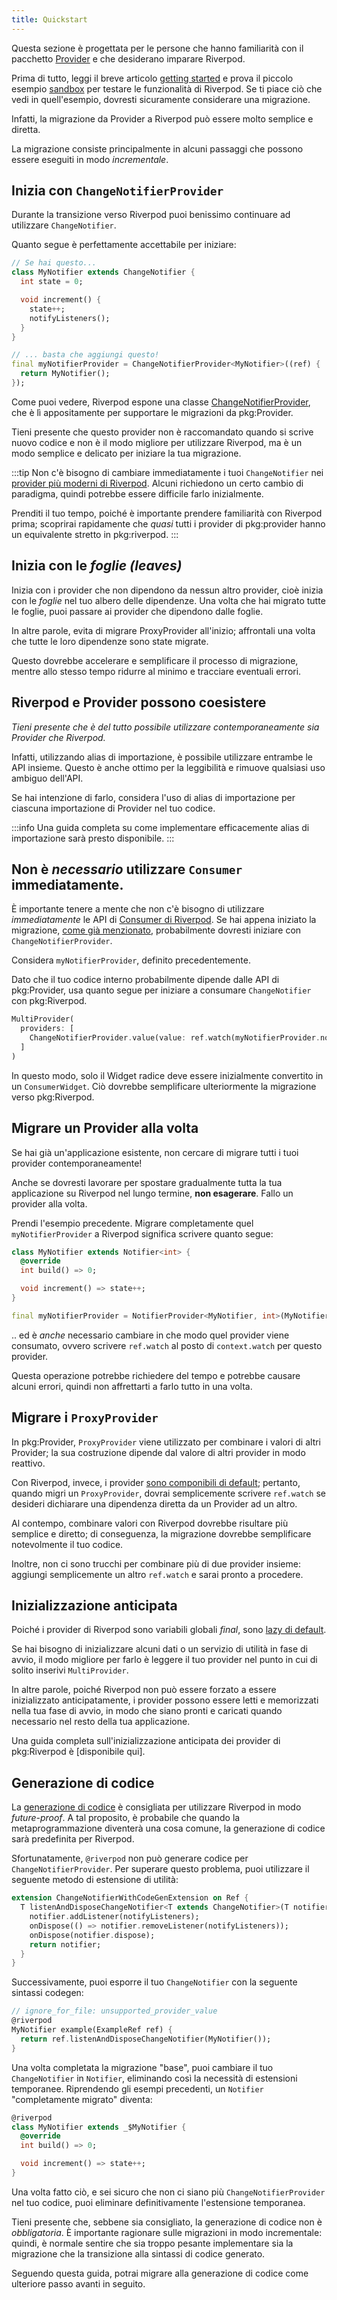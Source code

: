 ```yaml
---
title: Quickstart
---
```


Questa sezione è progettata per le persone che hanno familiarità con il pacchetto [Provider] e 
che desiderano imparare Riverpod.

Prima di tutto, leggi il breve articolo [getting started] e prova il piccolo esempio [sandbox] 
per testare le funzionalità di Riverpod. Se ti piace ciò che vedi in quell'esempio, 
dovresti sicuramente considerare una migrazione.

Infatti, la migrazione da Provider a Riverpod può essere molto semplice e diretta.

La migrazione consiste principalmente in alcuni passaggi che possono essere eseguiti in modo *incrementale*.

## Inizia con `ChangeNotifierProvider`
Durante la transizione verso Riverpod puoi benissimo continuare ad utilizzare `ChangeNotifier`.

Quanto segue è perfettamente accettabile per iniziare:

```dart
// Se hai questo...
class MyNotifier extends ChangeNotifier {
  int state = 0;

  void increment() {
    state++;
    notifyListeners();
  }
}

// ... basta che aggiungi questo!
final myNotifierProvider = ChangeNotifierProvider<MyNotifier>((ref) {
  return MyNotifier();
});
```
Come puoi vedere, Riverpod espone una classe [ChangeNotifierProvider], 
che è lì appositamente per supportare le migrazioni da pkg:Provider.

Tieni presente che questo provider non è raccomandato quando si scrive nuovo codice 
e non è il modo migliore per utilizzare Riverpod, ma è un modo semplice e delicato per iniziare la tua migrazione.

:::tip
Non c'è bisogno di cambiare immediatamente i tuoi `ChangeNotifier` nei [provider più moderni di Riverpod]. 
Alcuni richiedono un certo cambio di paradigma, quindi potrebbe essere difficile farlo inizialmente.

Prenditi il tuo tempo, poiché è importante prendere familiarità con Riverpod prima; 
scoprirai rapidamente che *quasi* tutti i provider di pkg:provider hanno un equivalente stretto in pkg:riverpod.
:::

## Inizia con le *foglie (leaves)*

Inizia con i provider che non dipendono da nessun altro provider, cioè inizia con le *foglie* nel tuo albero delle dipendenze. 
Una volta che hai migrato tutte le foglie, puoi passare ai provider che dipendono dalle foglie.

In altre parole, evita di migrare ProxyProvider all'inizio; affrontali una volta che tutte le loro dipendenze sono state migrate.

Questo dovrebbe accelerare e semplificare il processo di migrazione, mentre allo stesso tempo ridurre al minimo e tracciare eventuali errori.

## Riverpod e Provider possono coesistere
*Tieni presente che è del tutto possibile utilizzare contemporaneamente sia Provider che Riverpod.*

Infatti, utilizzando alias di importazione, è possibile utilizzare entrambe le API insieme.
Questo è anche ottimo per la leggibilità e rimuove qualsiasi uso ambiguo dell'API.

Se hai intenzione di farlo, considera l'uso di alias di importazione per ciascuna importazione di Provider nel tuo codice.

:::info
Una guida completa su come implementare efficacemente alias di importazione sarà presto disponibile.
:::

## Non è *necessario* utilizzare `Consumer` immediatamente.
È importante tenere a mente che non c'è bisogno di utilizzare *immediatamente* le API di [Consumer di Riverpod]. 
Se hai appena iniziato la migrazione, [come già menzionato], probabilmente dovresti iniziare con `ChangeNotifierProvider`.

Considera `myNotifierProvider`, definito precedentemente.

Dato che il tuo codice interno probabilmente dipende dalle API di pkg:Provider, usa quanto segue per iniziare a consumare `ChangeNotifier` con pkg:Riverpod.

```dart
MultiProvider(
  providers: [
    ChangeNotifierProvider.value(value: ref.watch(myNotifierProvider.notifier)),
  ]
)
```

In questo modo, solo il Widget radice deve essere inizialmente convertito in un `ConsumerWidget`.
Ciò dovrebbe semplificare ulteriormente la migrazione verso pkg:Riverpod.

## Migrare un Provider alla volta
Se hai già un'applicazione esistente, non cercare di migrare tutti i tuoi provider contemporaneamente!

Anche se dovresti lavorare per spostare gradualmente tutta la tua applicazione su Riverpod nel lungo termine, **non esagerare**. 
Fallo un provider alla volta.

Prendi l'esempio precedente. Migrare completamente quel `myNotifierProvider` a Riverpod significa scrivere quanto segue:

```dart
class MyNotifier extends Notifier<int> {
  @override
  int build() => 0;

  void increment() => state++;
}

final myNotifierProvider = NotifierProvider<MyNotifier, int>(MyNotifier.new);
```

.. ed è _anche_ necessario cambiare in che modo quel provider viene consumato, ovvero scrivere `ref.watch` al posto di `context.watch` per questo provider.

Questa operazione potrebbe richiedere del tempo e potrebbe causare alcuni errori, quindi non affrettarti a farlo tutto in una volta.

## Migrare i `ProxyProvider`
In pkg:Provider, `ProxyProvider` viene utilizzato per combinare i valori di altri Provider; 
la sua costruzione dipende dal valore di altri provider in modo reattivo.

Con Riverpod, invece, i provider [sono componibili di default]; pertanto, quando migri un `ProxyProvider`, 
dovrai semplicemente scrivere `ref.watch` se desideri dichiarare una dipendenza diretta da un Provider ad un altro.

Al contempo, combinare valori con Riverpod dovrebbe risultare più semplice e diretto; 
di conseguenza, la migrazione dovrebbe semplificare notevolmente il tuo codice.

Inoltre, non ci sono trucchi per combinare più di due provider insieme: 
aggiungi semplicemente un altro `ref.watch` e sarai pronto a procedere.

## Inizializzazione anticipata
Poiché i provider di Riverpod sono variabili globali *final*, sono [lazy di default].

Se hai bisogno di inizializzare alcuni dati o un servizio di utilità in fase di avvio, 
il modo migliore per farlo è leggere il tuo provider nel punto in cui di solito inserivi `MultiProvider`.

In altre parole, poiché Riverpod non può essere forzato a essere inizializzato anticipatamente, i provider
possono essere letti e memorizzati nella tua fase di avvio, in modo che siano pronti e caricati quando necessario nel resto della tua applicazione.

Una guida completa sull'inizializzazione anticipata dei provider di pkg:Riverpod è [disponibile qui].

## Generazione di codice
La [generazione di codice] è consigliata per utilizzare Riverpod in modo *future-proof*.
A tal proposito, è probabile che quando la metaprogrammazione diventerà una cosa comune, la generazione di codice sarà predefinita per Riverpod.

Sfortunatamente, `@riverpod` non può generare codice per `ChangeNotifierProvider`.
Per superare questo problema, puoi utilizzare il seguente metodo di estensione di utilità:
```dart
extension ChangeNotifierWithCodeGenExtension on Ref {
  T listenAndDisposeChangeNotifier<T extends ChangeNotifier>(T notifier) {
    notifier.addListener(notifyListeners);
    onDispose(() => notifier.removeListener(notifyListeners));
    onDispose(notifier.dispose);
    return notifier;
  }
}
```

Successivamente, puoi esporre il tuo `ChangeNotifier` con la seguente sintassi codegen:
```dart
// ignore_for_file: unsupported_provider_value
@riverpod
MyNotifier example(ExampleRef ref) {
  return ref.listenAndDisposeChangeNotifier(MyNotifier());
}
```

Una volta completata la migrazione "base", puoi cambiare il tuo `ChangeNotifier` in `Notifier`, 
eliminando così la necessità di estensioni temporanee.
Riprendendo gli esempi precedenti, un `Notifier` "completamente migrato" diventa:

```dart
@riverpod
class MyNotifier extends _$MyNotifier {
  @override
  int build() => 0;

  void increment() => state++;
}
```

Una volta fatto ciò, e sei sicuro che non ci siano più `ChangeNotifierProvider` nel tuo codice, 
puoi eliminare definitivamente l'estensione temporanea.

Tieni presente che, sebbene sia consigliato, la generazione di codice non è *obbligatoria*.
È importante ragionare sulle migrazioni in modo incrementale:
quindi, è normale sentire che sia troppo pesante implementare sia la migrazione che la transizione alla sintassi di codice generato.

Seguendo questa guida, potrai migrare alla generazione di codice come ulteriore passo avanti in seguito.

[getting started]: /docs/introduction/getting_started
[sandbox]: https://dartpad.dev/?null_safety=true&id=ef06ab3ce0b822e6cc5db0575248e6e2
[provider]: https://pub.dev/packages/provider
[ChangeNotifierProvider]: /docs/providers/change_notifier_provider
[generazione di codice]: /docs/concepts/about_code_generation
[provider più moderni di Riverpod]: /docs/providers/notifier_provider
[sono componibili di default]: /docs/from_provider/motivation#combinare-i-provider-è-difficile-e-soggetto-a-errori
[come già menzionato]: /docs/from_provider/quickstart#start-with-changenotifierprovider
[Consumer di Riverpod]: /docs/concepts/reading
[lazy di default]: /docs/concepts/provider_lifecycles
